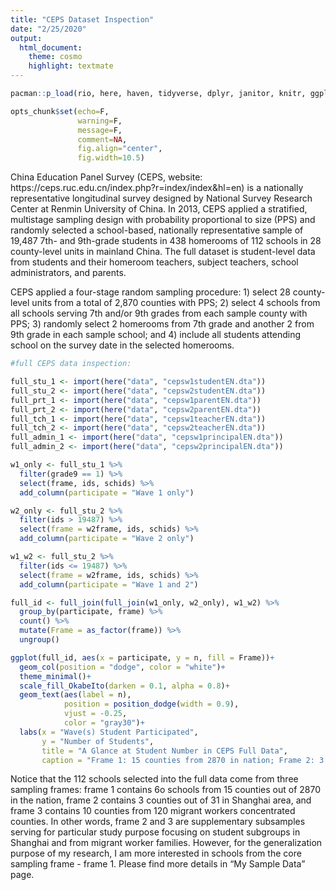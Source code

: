 ```yaml
---
title: "CEPS Dataset Inspection"
date: "2/25/2020"
output:
  html_document:
    theme: cosmo
    highlight: textmate
---
```


```r
pacman::p_load(rio, here, haven, tidyverse, dplyr, janitor, knitr, ggplot2, colorblindr, gghighlight, showtext, gt)

opts_chunk$set(echo=F,
               warning=F,
               message=F,
               comment=NA,
               fig.align="center",
               fig.width=10.5) 
```


China Education Panel Survey (CEPS, website: https://ceps.ruc.edu.cn/index.php?r=index/index&hl=en) is a nationally representative longitudinal survey designed by National Survey Research Center at Renmin University of China. In 2013, CEPS applied a stratified, multistage sampling design with probability proportional to size (PPS) and randomly selected a school-based, nationally representative sample of 19,487 7th- and 9th-grade students in 438 homerooms of 112 schools in 28 county-level units in mainland China. The full dataset is student-level data from students and their homeroom teachers, subject teachers, school administrators, and parents.

CEPS applied a four-stage random sampling procedure: 1) select 28 county-level units from a total of 2,870 counties with PPS; 2) select 4 schools from all schools serving 7th and/or 9th grades from each sample county with PPS; 3) randomly select 2 homerooms from 7th grade and another 2 from 9th grade in each sample school; and 4) include all students attending school on the survey date in the selected homerooms. 

```r

#full CEPS data inspection:

full_stu_1 <- import(here("data", "cepsw1studentEN.dta"))
full_stu_2 <- import(here("data", "cepsw2studentEN.dta")) 
full_prt_1 <- import(here("data", "cepsw1parentEN.dta"))
full_prt_2 <- import(here("data", "cepsw2parentEN.dta"))
full_tch_1 <- import(here("data", "cepsw1teacherEN.dta"))
full_tch_2 <- import(here("data", "cepsw2teacherEN.dta"))
full_admin_1 <- import(here("data", "cepsw1principalEN.dta")) 
full_admin_2 <- import(here("data", "cepsw2principalEN.dta"))

w1_only <- full_stu_1 %>%
  filter(grade9 == 1) %>% 
  select(frame, ids, schids) %>% 
  add_column(participate = "Wave 1 only")

w2_only <- full_stu_2 %>% 
  filter(ids > 19487) %>% 
  select(frame = w2frame, ids, schids) %>% 
  add_column(participate = "Wave 2 only")

w1_w2 <- full_stu_2 %>% 
  filter(ids <= 19487) %>% 
  select(frame = w2frame, ids, schids) %>% 
  add_column(participate = "Wave 1 and 2")

full_id <- full_join(full_join(w1_only, w2_only), w1_w2) %>% 
  group_by(participate, frame) %>% 
  count() %>% 
  mutate(Frame = as_factor(frame)) %>% 
  ungroup()

ggplot(full_id, aes(x = participate, y = n, fill = Frame))+
  geom_col(position = "dodge", color = "white")+
  theme_minimal()+
  scale_fill_OkabeIto(darken = 0.1, alpha = 0.8)+
  geom_text(aes(label = n), 
            position = position_dodge(width = 0.9), 
            vjust = -0.25,
            color = "gray30")+
  labs(x = "Wave(s) Student Participated",
       y = "Number of Students",
       title = "A Glance at Student Number in CEPS Full Data",
       caption = "Frame 1: 15 counties from 2870 in nation; Frame 2: 3 counties from 31 in Shanghai area; Frame 3: 10 counties from 120 migrant workers concentrated counties")
```

Notice that the 112 schools selected into the full data come from three sampling frames: frame 1 contains 6o schools from 15 counties out of 2870 in the nation, frame 2 contains 3 counties out of 31 in Shanghai area, and frame 3 contains 10 counties from 120 migrant workers concentrated counties. In other words, frame 2 and 3 are supplementary subsamples serving for particular study purpose focusing on student subgroups in Shanghai and from migrant worker families. However, for the generalization purpose of my research, I am more interested in schools from the core sampling frame - frame 1. Please find more details in "My Sample Data" page.
